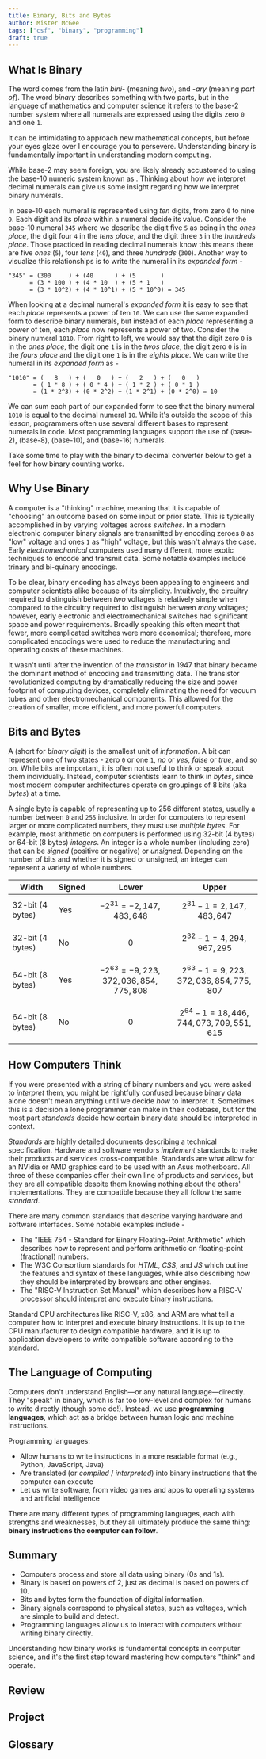 ```yaml
---
title: Binary, Bits and Bytes
author: Mister McGee
tags: ["csf", "binary", "programming"]
draft: true
---
```



## What Is Binary

The word <Define term="binary"/> comes from the latin *bini-* (meaning *two*), and *-ary* (meaning *part of*). The word *binary* describes something with two parts, but in the language of mathematics and computer science it refers to the base-2 number system where all numerals are expressed using the digits zero `0` and one `1`.

It can be intimidating to approach new mathematical concepts, but before your eyes glaze over I encourage you to persevere. Understanding binary is fundamentally important in understanding modern computing.

While base-2 may seem foreign, you are likely already accustomed to using the base-10 numeric system known as <Define term="decimal"/>. Thinking about how we interpret decimal numerals can give us some insight regarding how we interpret binary numerals.

In base-10 each numeral is represented using *ten* digits, from zero `0` to nine `9`. Each digit and its *place* within a numeral decide its value. Consider the base-10 numeral `345` where we describe the digit five `5` as being in the *ones place*, the digit four `4` in the *tens place*, and the digit three `3` in the *hundreds place*. Those practiced in reading decimal numerals know this means there are five *ones* (`5`), four *tens* (`40`), and three *hundreds* (`300`). Another way to visualize this relationships is to write the numeral in its *expanded form* -

```
"345" = (300     ) + (40      ) + (5       )
      = (3 * 100 ) + (4 * 10  ) + (5 * 1   )
      = (3 * 10^2) + (4 * 10^1) + (5 * 10^0) = 345
```

When looking at a decimal numeral's *expanded form* it is easy to see that each *place* represents a power of ten `10`. We can use the same expanded form to describe binary numerals, but instead of each *place* representing a power of ten, each *place* now represents a power of two. Consider the binary numeral `1010`. From right to left, we would say that the digit zero `0` is in the *ones place*, the digit one `1` is in the *twos place*, the digit zero `0` is in the *fours place* and the digit one `1` is in the *eights place*. We can write the numeral in its *expanded form* as -

```
"1010" = (   8   ) + (   0   ) + (   2   ) + (   0   )
       = ( 1 * 8 ) + ( 0 * 4 ) + ( 1 * 2 ) + ( 0 * 1 )
       = (1 * 2^3) + (0 * 2^2) + (1 * 2^1) + (0 * 2^0) = 10
```

We can sum each part of our expanded form to see that the binary numeral `1010` is equal to the decimal numeral `10`. While it's outside the scope of this lesson, programmers often use several different bases to represent numerals in code. Most programming languages support the use of <Define term="binary"/> (base-2), <Define term="octal"/> (base-8), <Define term="decimal"/> (base-10), and <Define term="hexadecimal"/> (base-16) numerals.

Take some time to play with the binary to decimal converter below to get a feel for how binary counting works.

<a id="binary-to-decimal"></a>


<BinaryToDecimal client:only/>

## Why Use Binary

A computer is a "thinking" machine, meaning that it is capable of "choosing" an outcome based on some input or prior state. This is typically accomplished in <Define term="hardware"/> by varying <Define term="voltage">voltages</Define> across *switches*. In a modern electronic computer binary signals are transmitted by encoding zeroes `0` as "low" voltage and ones `1` as "high" voltage, but this wasn't always the case. Early *electromechanical* computers used many different, more exotic techniques to encode and transmit data. Some notable examples include trinary and bi-quinary encodings.

To be clear, binary encoding has always been appealing to engineers and computer scientists alike because of its simplicity. Intuitively, the circuitry required to distinguish between *two* voltages is relatively simple when compared to the circuitry required to distinguish between *many* voltages; however, early electronic and electromechanical switches had significant space and power requirements. Broadly speaking this often meant that fewer, more complicated switches were more economical; therefore, more complicated encodings were used to reduce the manufacturing and operating costs of these machines.

It wasn't until after the invention of the *transistor* in 1947 that binary became the dominant method of encoding and transmitting data. The transistor revolutionized computing by dramatically reducing the size and power footprint of computing devices, completely eliminating the need for vacuum tubes and other electromechanical components. This allowed for the creation of smaller, more efficient, and more powerful computers.

## Bits and Bytes

A <Define term="bit"/> (short for *binary digit*) is the smallest unit of *information*. A bit can represent one of two states - zero `0` or one `1`, *no* or *yes*, *false* or *true*, and so on. While bits are important, it is often not useful to think or speak about them individually. Instead, computer scientists learn to think in *bytes*, since most modern computer architectures operate on groupings of 8 bits (aka *bytes*) at a time.

A single byte is capable of representing up to 256 different states, usually a number between `0` and `255` inclusive. In order for computers to represent larger or more complicated numbers, they must use *multiple bytes*. For example, most arithmetic on computers is performed using 32-bit (4 bytes) or 64-bit (8 bytes) *integers*. An integer is a whole number (including zero) that can be *signed* (positive or negative) or *unsigned*. Depending on the number of bits and whether it is signed or unsigned, an integer can represent a variety of whole numbers.

| Width | Signed | Lower | Upper |
| --- | --- | --- | --- |
| 32-bit (4 bytes) | Yes | $$-2^{31}=-2,147,483,648$$ | $$2^{31}-1=2,147,483,647$$ |
| 32-bit (4 bytes) | No  | $$0$$ | $$2^{32}-1 = 4,294,967,295$$ |
| 64-bit (8 bytes) | Yes | $$-2^{63}=-9,223,372,036,854,775,808$$ | $$2^{63}-1=9,223,372,036,854,775,807$$ |
| 64-bit (8 bytes) | No  | $$0$$ | $$2^{64}-1=18,446,744,073,709,551,615$$ |

## How Computers Think

If you were presented with a string of binary numbers and you were asked to *interpret* them, you might be rightfully confused because binary data alone doesn't mean anything until we decide *how* to interpret it. Sometimes this is a decision a lone programmer can make in their codebase, but for the most part *standards* decide how certain binary data should be interpreted in context.

*Standards* are highly detailed documents describing a technical specification. Hardware and software vendors *implement* standards to make their products and services cross-compatible. Standards are what allow for an NVidia or AMD graphics card to be used with an Asus motherboard. All three of these companies offer their own line of products and services, but they are all compatible despite them knowing nothing about the others' implementations. They are compatible because they all follow the same *standard*.

There are many common standards that describe varying hardware and software interfaces. Some notable examples include -

- The "IEEE 754 - Standard for Binary Floating-Point Arithmetic" which describes how to represent and perform arithmetic on floating-point (fractional) numbers. 
- The W3C Consortium standards for *HTML*, *CSS*, and *JS* which outline the features and syntax of these languages, while also describing how they should be interpreted by browsers and other engines.
- The "RISC-V Instruction Set Manual" which describes how a RISC-V processor should interpret and execute binary instructions.

Standard CPU architectures like RISC-V, x86, and ARM are what tell a computer how to interpret and execute binary instructions. It is up to the CPU manufacturer to design compatible hardware, and it is up to application developers to write compatible software according to the standard.

## The Language of Computing

Computers don't understand English—or any natural language—directly. They "speak" in binary, which is far too low-level and complex for humans to write directly (though some do!). Instead, we use **programming languages**, which act as a bridge between human logic and machine instructions.

Programming languages:

- Allow humans to write instructions in a more readable format (e.g., Python, JavaScript, Java)
- Are translated (or *compiled* / *interpreted*) into binary instructions that the computer can execute
- Let us write software, from video games and apps to operating systems and artificial intelligence

There are many different types of programming languages, each with strengths and weaknesses, but they all ultimately produce the same thing: **binary instructions the computer can follow**.

## Summary

- Computers process and store all data using binary (0s and 1s).
- Binary is based on powers of 2, just as decimal is based on powers of 10.
- Bits and bytes form the foundation of digital information.
- Binary signals correspond to physical states, such as voltages, which are simple to build and detect.
- Programming languages allow us to interact with computers without writing binary directly.

Understanding how binary works is fundamental concepts in computer science, and it's the first step toward mastering how computers "think" and operate.

## Review


<Quiz quiz={quiz} title={frontmatter.title}/>

## Project


<Rubric rubric={rubric} title="Project Rubric"/>

## Glossary


<Definitions/>

